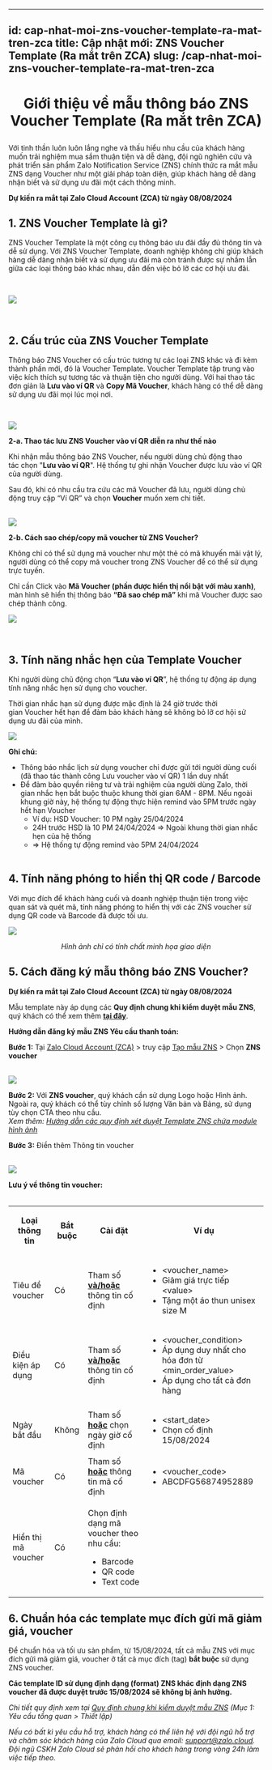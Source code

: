 
---
id: cap-nhat-moi-zns-voucher-template-ra-mat-tren-zca
title: Cập nhật mới: ZNS Voucher Template (Ra mắt trên ZCA)
slug: /cap-nhat-moi-zns-voucher-template-ra-mat-tren-zca
---

# <p align="center">Giới thiệu về mẫu thông báo ZNS Voucher Template (Ra mắt trên ZCA)</p>

Với tinh thần luôn luôn lắng nghe và thấu hiểu nhu cầu của khách hàng muốn trải nghiệm mua sắm thuận tiện và dễ dàng, đội ngũ nghiên cứu và phát triển sản phẩm Zalo Notification Service (ZNS) chính thức ra mắt mẫu ZNS dạng Voucher như một giải pháp toàn diện, giúp khách hàng dễ dàng nhận biết và sử dụng ưu đãi một cách thông minh. 

  
**Dự kiến ra mắt tại Zalo Cloud Account (ZCA) từ ngày 08/08/2024**

## 1. ZNS Voucher Template là gì?

ZNS Voucher Template là một công cụ thông báo ưu đãi đầy đủ thông tin và dễ sử dụng. Với ZNS Voucher Template, doanh nghiệp không chỉ giúp khách hàng dễ dàng nhận biết và sử dụng ưu đãi mà còn tránh được sự nhầm lẫn giữa các loại thông báo khác nhau, dẫn đến việc bỏ lỡ các cơ hội ưu đãi.  
  
 

<p style={{ textAlign: "center" }}>
  <img src="https://stc-oa.zdn.vn/uploads/6c33e8889e245c4b72bb3f823b34aa7d.jpeg" />
</p>

  
 

## 2. Cấu trúc của ZNS Voucher Template

Thông báo ZNS Voucher có cấu trúc tương tự các loại ZNS khác và đi kèm thành phần mới, đó là Voucher Template. Voucher Template tập trung vào việc kích thích sự tương tác và thuận tiện cho người dùng. Với hai thao tác đơn giản là **Lưu vào ví QR** và **Copy Mã Voucher**, khách hàng có thể dễ dàng sử dụng ưu đãi mọi lúc mọi nơi.  
  
 

<p style={{ textAlign: "center" }}>
  <img src="https://stc-oa.zdn.vn/uploads/e2670f0f397c44af09e3dbe75e8b49d5.jpeg" />
</p>
  
  
**2-a. Thao tác lưu ZNS Voucher vào ví QR diễn ra như thế nào**

Khi nhận mẫu thông báo ZNS Voucher, nếu người dùng chủ động thao tác chọn "**Lưu vào ví QR**". Hệ thống tự ghi nhận Voucher được lưu vào ví QR của người dùng.

Sau đó, khi có nhu cầu tra cứu các mã Voucher đã lưu, người dùng chủ động truy cập “Ví QR” và chọn **Voucher** muốn xem chi tiết.  
 

<p style={{ textAlign: "center" }}>
  <img src="https://stc-oa.zdn.vn/uploads/eef3a99a3aa9e08f72a480831d830944.jpeg" />
</p>

  
  

**2-b. Cách sao chép/copy mã voucher từ ZNS Voucher?**

Không chỉ có thể sử dụng mã voucher như một thẻ có mã khuyến mãi vật lý, người dùng có thể copy mã voucher trong ZNS Voucher để có thể sử dụng trực tuyến.

Chỉ cần Click vào **Mã Voucher (phần được hiển thị nổi bật với màu xanh)**, màn hình sẽ hiển thị thông báo **“Đã sao chép mã”** khi mã Voucher được sao chép thành công.

<p style={{ textAlign: "center" }}>
  <img src="https://stc-oa.zdn.vn/uploads/2dcf4000391375d3f67b80eff3ba92a4.png)![](https://stc-oa.zdn.vn/uploads/4713c1001bf8c655c0832587bc14122e.png" />
</p>
 

## 3. Tính năng nhắc hẹn của Template Voucher

Khi người dùng chủ động chọn “**Lưu vào ví QR**”, hệ thống tự động áp dụng tính năng nhắc hẹn sử dụng cho voucher.

Thời gian nhắc hạn sử dụng được mặc định là 24 giờ trước thời gian Voucher hết hạn để đảm bảo khách hàng sẽ không bỏ lỡ cơ hội sử dụng ưu đãi của mình.

<p style={{ textAlign: "center" }}>
  <img src="https://stc-oa.zdn.vn/uploads/c45c62536419b46a172de3f1f0853b49.png" />
</p>

**Ghi chú:** 

*   Thông báo nhắc lịch sử dụng voucher chỉ được gửi tới người dùng cuối (đã thao tác thành công Lưu voucher vào ví QR) 1 lần duy nhất
*   Để đảm bảo quyền riêng tư và trải nghiệm của người dùng Zalo, thời gian nhắc hẹn bắt buộc thuộc khung thời gian 6AM - 8PM. Nếu ngoài khung giờ này, hệ thống tự động thực hiện remind vào 5PM trước ngày hết hạn Voucher
    *   Ví dụ: HSD Voucher: 10 PM ngày 25/04/2024
    *   24H trước HSD là 10 PM 24/04/2024 => Ngoài khung thời gian nhắc hẹn của hệ thống
    *   \=> Hệ thống tự động remind vào 5PM 24/04/2024  
         

## 4. Tính năng phóng to hiển thị QR code / Barcode

Với mục đích để khách hàng cuối và doanh nghiệp thuận tiện trong việc quan sát và quét mã, tính năng phóng to hiển thị với các ZNS voucher sử dụng QR code và Barcode đã được tối ưu.

<p style={{ textAlign: "center" }}>
  <img src="https://stc-oa.zdn.vn/uploads/d5401e9907295fc0efa207fc4ee1a65e.png" />
</p>

*<p align="center">Hình ảnh chỉ có tính chất minh họa giao diện</p>*


## 5. Cách đăng ký mẫu thông báo ZNS Voucher?

**Dự kiến ra mắt tại Zalo Cloud Account (ZCA) từ ngày 08/08/2024**

Mẫu template này áp dụng các **Quy định chung khi kiểm duyệt mẫu ZNS**, quý khách có thể xem thêm [**tại đây**](https://zalo.cloud/news/quy-dinh-chung-khi-kiem-duyet-mau-tin-zns/baujzpyvjjrz7776m).

**Hướng dẫn đăng ký mẫu ZNS Yêu cầu thanh toán:** 

**Bước 1:** Tại [Zalo Cloud Account (ZCA)](https://account.zalo.cloud/) > truy cập [Tạo mẫu ZNS](https://account.zalo.cloud/tool/zns/createTemplate) > Chọn **ZNS voucher**  
 

![](https://stc-oa.zdn.vn/uploads/65258d42ad7117759ddb5921fe5e180c.png)



**Bước 2:** Với **ZNS voucher**, quý khách cần sử dụng Logo hoặc Hình ảnh. Ngoài ra, quý khách có thể tùy chỉnh số lượng Văn bản và Bảng, sử dụng tùy chọn CTA theo nhu cầu.  
_Xem thêm:_ [_Hướng dẫn các quy định xét duyệt Template ZNS chứa module hình ảnh_](https://zalo.cloud/news/huong-dan-cac-quy-dinh-xet-duyet-template-zns-chua-module-hinh-anh/wku44wybagbqwyrqy)



**Bước 3:** Điền thêm Thông tin voucher  
 

![](https://stc-oa.zdn.vn/uploads/6c0e9da8f7fc3b76810ff38be44ecc89.png)

  
**Lưu ý về thông tin voucher:**  
 

<table><tbody><tr><td><p style="text-align:center;"><strong>Loại thông tin</strong></p></td><td><p style="text-align:center;"><strong>Bắt buộc</strong></p></td><td><p style="text-align:center;"><strong>Cài đặt</strong></p></td><td><p style="text-align:center;"><strong>Ví dụ</strong></p></td></tr><tr><td>Tiêu đề voucher</td><td>Có</td><td>Tham số <strong><u>và/hoặc</u></strong> thông tin cố định</td><td><ul><li>&lt;voucher_name&gt;</li><li>Giảm giá trực tiếp &lt;value&gt;</li><li>Tặng một áo thun unisex size M</li></ul></td></tr><tr><td>Điều kiện áp dụng</td><td>Có</td><td>Tham số <strong><u>và/hoặc</u></strong> thông tin cố định</td><td><ul><li>&lt;voucher_condition&gt;</li><li>Áp dụng duy nhất cho hóa đơn từ &lt;min_order_value&gt;</li><li>Áp dụng cho tất cả đơn hàng</li></ul></td></tr><tr><td>Ngày bắt đầu</td><td>Không</td><td>Tham số <strong><u>hoặc</u></strong> chọn ngày giờ cố định</td><td><ul><li>&lt;start_date&gt;</li><li>Chọn cố định 15/08/2024</li></ul></td></tr><tr><td>Mã voucher</td><td>Có</td><td>Tham số <strong><u>hoặc</u></strong> thông tin mã cố định</td><td><ul><li>&lt;voucher_code&gt;</li><li>ABCDFG56874952889</li></ul></td></tr><tr><td>Hiển thị mã voucher</td><td>Có</td><td><p>Chọn định dạng mã voucher theo nhu cầu:</p><ul><li>Barcode</li><li>QR code</li><li>Text code</li></ul></td><td>&nbsp;</td></tr></tbody></table>

## 6. Chuẩn hóa các template mục đích gửi mã giảm giá, voucher

Để chuẩn hóa và tối ưu sản phẩm, từ 15/08/2024, tất cả mẫu ZNS với mục đích gửi mã giảm giá, voucher ở tất cả mục đích (tag) **bắt buộc** sử dụng ZNS voucher. 

**Các template ID sử dụng định dạng (format) ZNS khác định dạng ZNS voucher đã được duyệt trước 15/08/2024 sẽ không bị ảnh hưởng.** 

_Chi tiết quy định xem tại_ [_Quy định chung khi kiểm duyệt mẫu ZNS_](https://zalo.cloud/news/quy-dinh-chung-khi-kiem-duyet-mau-tin-zns/baujzpyvjjrz7776m) _(Mục 1: Yêu cầu tổng quan > Thiết lập)_  
  
_Nếu có bất kì yêu cầu hỗ trợ, khách hàng có thể liên hệ với đội ngũ hỗ trợ và chăm sóc khách hàng của Zalo Cloud qua email: support@zalo.cloud. Đội ngũ CSKH Zalo Cloud sẽ phản hồi cho khách hàng trong vòng 24h làm việc tiếp theo._
